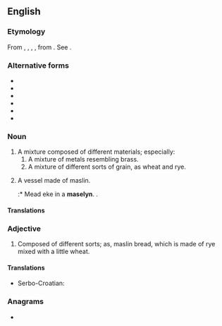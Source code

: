 {{also|măslin}}
==English==

===Etymology===
From {{etyl|ang|en}} {{m|ng|missellane}}, {{m|ang|misceline}}, {{m|ang|miscelin}}, {{m|ang|meslin}}, from {{m|ang|miscellane}}. See {{m|en|miscellane}}.

===Alternative forms===
* {{l|en|mashlin}}
* {{l|en|meslin}}
* {{l|en|mislen}}
* {{l|en|mislin}}
* {{l|en|maselyn}}
* {{l|en|mastlin}}

===Noun===
{{en-noun|maslins}}

# A mixture composed of different materials; especially:
## A mixture of metals resembling brass.
## A mixture of different sorts of grain, as wheat and rye.
# {{label|en|obsolete}} A vessel made of maslin.
#:* Mead eke in a '''maselyn'''. {{w|Chaucer}}.

====Translations====
{{trans-top|mixture of different materials}}
{{trans-mid}}
{{trans-bottom}}

===Adjective===
{{en-adj}}

# Composed of different sorts; as, maslin bread, which is made of rye mixed with a little wheat.

====Translations====
{{trans-top|composed of different sorts}}
{{trans-mid}}
{{trans-bottom}}

{{checktrans-top}}
* Serbo-Croatian: {{t+|sh|suražica}}
{{trans-bottom}}

===Anagrams===
* {{l|en|lamins}}